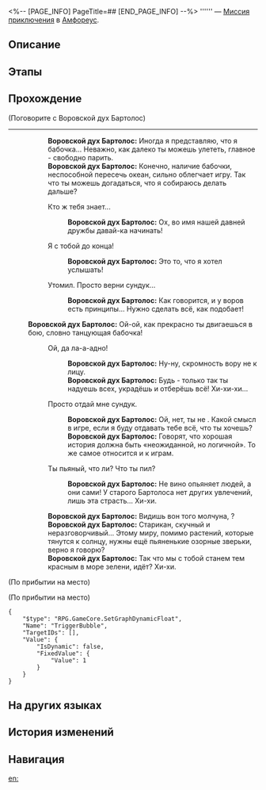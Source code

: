 <%-- [PAGE_INFO]
PageTitle=##
[END_PAGE_INFO] --%>
{{Дополнить|Диалоги.}}
{{Миссия Инфобокс
|id              = 4015716
|Название        = 
|Изображение     = Миссия .png
|Тип             = Миссия приключения
|Событие         = 
|Глава           = 
|Условия         = Завершена [[Миссия Освоения]] «[[О веретено, ткущее нить времени]]»
|Персонажи       = Воровской дух Бартолос; Первопроходец
|СтартЛокация    = [[Амфореус]] — [[Палата полубогов: Рассветная вершина]]
|Мир             = Амфореус
|Предыдущая      = 
|Следующая       = 
|Награды         = Звёздный нефрит*40; Небесная амброзия*60
}}
'''''' — [[Миссия приключения]] в [[Амфореус]].

==Описание==
{{Описание|<!--официальное описание из Перекрёстка судеб-->}}

==Этапы==


==Прохождение==
{{Дополнить}}

;(Поговорите с Воровской дух Бартолос)
----
::'''Воровской дух Бартолос:''' Иногда я представляю, что я бабочка... Неважно, как далеко ты можешь улететь, главное - свободно парить.
::'''Воровской дух Бартолос:''' Конечно, наличие бабочки, неспособной пересечь океан, сильно облегчает игру. Так что ты можешь догадаться, что я собираюсь делать дальше?
::{{Диалог|Стрелка}} Кто ж тебя знает...
:::'''Воровской дух Бартолос:''' Ох, во имя нашей давней дружбы давай-ка начинать!
::{{Диалог|Стрелка}} Я с тобой до конца!
:::'''Воровской дух Бартолос:''' Это то, что я хотел услышать!
::{{Диалог|Стрелка}} Утомил. Просто верни сундук...
:::'''Воровской дух Бартолос:''' Как говорится, и у воров есть принципы... Нужно сделать всё, как подобает!
:;(Enter battle)
:::{{tx|Enemy list missing}}
:'''Воровской дух Бартолос:''' Ой-ой, как прекрасно ты двигаешься в бою, словно танцующая бабочка!
::{{Диалог|Стрелка}} Ой, да ла-а-адно!
:::'''Воровской дух Бартолос:''' Ну-ну, скромность вору не к лицу.
:::'''Воровской дух Бартолос:''' Будь {{MC|ж=гордой, уверенной, самовлюблённой|м=гордым, уверенным, самовлюблённым}} - только так ты надуешь всех, украдёшь и отберёшь всё! Хи-хи-хи...
::{{Диалог|Стрелка}} Просто отдай мне сундук.
:::'''Воровской дух Бартолос:''' Ой, нет, ты не {{MC|ж=права|м=прав}}. Какой смысл в игре, если я буду отдавать тебе всё, что ты хочешь?
:::'''Воровской дух Бартолос:''' Говорят, что хорошая история должна быть «неожиданной, но логичной». То же самое относится и к играм.
::{{Диалог|Стрелка}} Ты пьяный, что ли? Что ты пил?
:::'''Воровской дух Бартолос:''' Не вино опьяняет людей, а они сами! У старого Бартолоса нет других увлечений, лишь эта страсть... Хи-хи.
::'''Воровской дух Бартолос:''' Видишь вон того молчуна, {{Rubi|Кефала|подпирающий мир титан}}?
::'''Воровской дух Бартолос:''' Старикан, скучный и неразговорчивый... Этому миру, помимо растений, которые тянутся к солнцу, нужны ещё пьяненькие озорные зверьки, верно я говорю?
::'''Воровской дух Бартолос:''' Так что мы с тобой станем тем красным в море зелени, идёт? Хи-хи.
;(По прибытии на место)

;(По прибытии на место)
<pre>{
	"$type": "RPG.GameCore.SetGraphDynamicFloat",
	"Name": "TriggerBubble",
	"TargetIDs": [],
	"Value": {
		"IsDynamic": false,
		"FixedValue": {
			"Value": 1
		}
	}
}</pre>
{{Диалог Конец}}

==На других языках==
{{На других языках
|en   = 
|zhs  = 
|zht  = 
|ja   = 
|ko   = 
|es   = 
|fr   = 
|ru   = 
|th   = 
|vi   = 
|de   = 
|id   = 
|pt   = 
}}

==История изменений==
{{История изменений|3.5}}

==Навигация==
{{Миссия приключения Навбокс|Глава }}

[[en:]]
